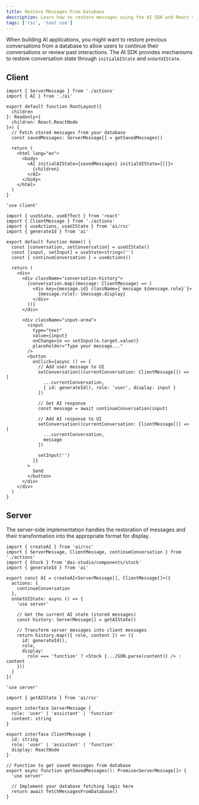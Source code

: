 ```yaml
---
title: Restore Messages From Database
description: Learn how to restore messages using the AI SDK and React Server Components
tags: ['rsc', 'tool use']
---
```


When building AI applications, you might want to restore previous conversations from a database to allow users to continue their conversations or review past interactions. The AI SDK provides mechanisms to restore conversation state through `initialAIState` and `onGetUIState`.

## Client

```tsx filename='app/layout.tsx'
import { ServerMessage } from './actions'
import { AI } from './ai'

export default function RootLayout({
  children
}: Readonly<{
  children: React.ReactNode
}>) {
  // Fetch stored messages from your database
  const savedMessages: ServerMessage[] = getSavedMessages()

  return (
    <html lang="en">
      <body>
        <AI initialAIState={savedMessages} initialUIState={[]}>
          {children}
        </AI>
      </body>
    </html>
  )
}
```

```tsx filename='app/page.tsx'
'use client'

import { useState, useEffect } from 'react'
import { ClientMessage } from './actions'
import { useActions, useUIState } from 'ai/rsc'
import { generateId } from 'ai'

export default function Home() {
  const [conversation, setConversation] = useUIState()
  const [input, setInput] = useState<string>('')
  const { continueConversation } = useActions()

  return (
    <div>
      <div className="conversation-history">
        {conversation.map((message: ClientMessage) => (
          <div key={message.id} className={`message ${message.role}`}>
            {message.role}: {message.display}
          </div>
        ))}
      </div>

      <div className="input-area">
        <input
          type="text"
          value={input}
          onChange={e => setInput(e.target.value)}
          placeholder="Type your message..."
        />
        <button
          onClick={async () => {
            // Add user message to UI
            setConversation((currentConversation: ClientMessage[]) => [
              ...currentConversation,
              { id: generateId(), role: 'user', display: input }
            ])

            // Get AI response
            const message = await continueConversation(input)

            // Add AI response to UI
            setConversation((currentConversation: ClientMessage[]) => [
              ...currentConversation,
              message
            ])

            setInput('')
          }}
        >
          Send
        </button>
      </div>
    </div>
  )
}
```

## Server

The server-side implementation handles the restoration of messages and their transformation into the appropriate format for display.

```tsx filename='app/ai.ts'
import { createAI } from 'ai/rsc'
import { ServerMessage, ClientMessage, continueConversation } from './actions'
import { Stock } from '@ai-studio/components/stock'
import { generateId } from 'ai'

export const AI = createAI<ServerMessage[], ClientMessage[]>({
  actions: {
    continueConversation
  },
  onGetUIState: async () => {
    'use server'

    // Get the current AI state (stored messages)
    const history: ServerMessage[] = getAIState()

    // Transform server messages into client messages
    return history.map(({ role, content }) => ({
      id: generateId(),
      role,
      display:
        role === 'function' ? <Stock {...JSON.parse(content)} /> : content
    }))
  }
})
```

```tsx filename='app/actions.tsx'
'use server'

import { getAIState } from 'ai/rsc'

export interface ServerMessage {
  role: 'user' | 'assistant' | 'function'
  content: string
}

export interface ClientMessage {
  id: string
  role: 'user' | 'assistant' | 'function'
  display: ReactNode
}

// Function to get saved messages from database
export async function getSavedMessages(): Promise<ServerMessage[]> {
  'use server'

  // Implement your database fetching logic here
  return await fetchMessagesFromDatabase()
}
```
